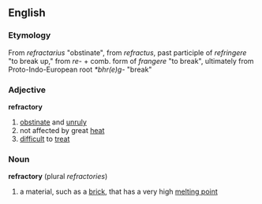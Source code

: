 ==English==
===Etymology===
From {{L.}} ''refractarius'' "obstinate", from ''refractus'', past participle of ''refringere'' "to break up," from ''re-'' + comb. form of ''frangere'' "to break", ultimately from Proto-Indo-European root ''*bhr(e)g-'' "break"

===Adjective===
'''refractory'''
# [[obstinate]] and [[unruly]]
# not affected by great [[heat]]
# [[difficult]] to [[treat]]
===Noun===
'''refractory'''  (plural ''refractories'')
# a material, such as a [[brick]], that has a very high [[melting point]]